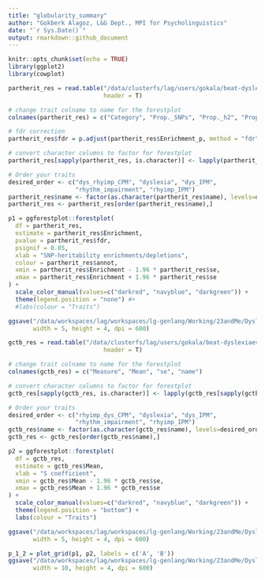```yaml
---
title: "globularity_summary"
author: "Gokberk Alagoz, L&G Dept., MPI for Psycholinguistics"
date: "`r Sys.Date()`"
output: rmarkdown::github_document
---
```


```r
knitr::opts_chunk$set(echo = TRUE)
library(ggplot2)
library(cowplot)
```

```r

partherit_res = read.table("/data/clusterfs/lag/users/gokala/beat-dyslexiaevol/results/partherit/all_results.tab",
                           header = T)

# change trait colname to name for the forestplot
colnames(partherit_res) = c("Category", "Prop._SNPs", "Prop._h2", "Prop._h2_std_error", "Enrichment", "se", "Enrichment_p", "Coefficient", "Coefficient_std_error", "Coefficient_z.score", "name", "annot")

# fdr correction
partherit_res$fdr = p.adjust(partherit_res$Enrichment_p, method = "fdr")

# convert character columns to factor for forestplot
partherit_res[sapply(partherit_res, is.character)] <- lapply(partherit_res[sapply(partherit_res, is.character)], as.factor)

# Order your traits
desired_order <- c("dys_rhyimp_CPM", "dyslexia", "dys_IPM",
                   "rhythm_impairment", "rhyimp_IPM")
partherit_res$name <- factor(as.character(partherit_res$name), levels=desired_order)
partherit_res <- partherit_res[order(partherit_res$name),]

p1 = ggforestplot::forestplot(
  df = partherit_res,
  estimate = partherit_res$Enrichment,
  pvalue = partherit_res$fdr,
  psignif = 0.05,
  xlab = "SNP-heritability enrichments/depletions",
  colour = partherit_res$annot,
  xmin = partherit_res$Enrichment - 1.96 * partherit_res$se,
  xmax = partherit_res$Enrichment + 1.96 * partherit_res$se
) +
  scale_color_manual(values=c("darkred", "navyblue", "darkgreen")) +
  theme(legend.position = "none") #+
  #labs(colour = "Traits")

ggsave("/data/workspaces/lag/workspaces/lg-genlang/Working/23andMe/Dyslexia2/Evolution/dys_rhy_pleiotropy/results/partherit/partherit_results.pdf", p1,
       width = 5, height = 4, dpi = 600)

```

```r

gctb_res = read.table("/data/clusterfs/lag/users/gokala/beat-dyslexiaevol/results/GCTB/all_results.tab",
                           header = T)

# change trait colname to name for the forestplot
colnames(gctb_res) = c("Measure", "Mean", "se", "name")

# convert character columns to factor for forestplot
gctb_res[sapply(gctb_res, is.character)] <- lapply(gctb_res[sapply(gctb_res, is.character)], as.factor)

# Order your traits
desired_order <- c("rhyimp_dys_CPM", "dyslexia", "dys_IPM",
                   "rhythm_impairment", "rhyimp_IPM")
gctb_res$name <- factor(as.character(gctb_res$name), levels=desired_order)
gctb_res <- gctb_res[order(gctb_res$name),]

p2 = ggforestplot::forestplot(
  df = gctb_res,
  estimate = gctb_res$Mean,
  xlab = "S coefficient",
  xmin = gctb_res$Mean - 1.96 * gctb_res$se,
  xmax = gctb_res$Mean + 1.96 * gctb_res$se
) +
  scale_color_manual(values=c("darkred", "navyblue", "darkgreen")) +
  theme(legend.position = "bottom") +
  labs(colour = "Traits")

ggsave("/data/workspaces/lag/workspaces/lg-genlang/Working/23andMe/Dyslexia2/Evolution/dys_rhy_pleiotropy/results/GCTB/gctb_results.pdf", p2,
       width = 5, height = 4, dpi = 600)

p_1_2 = plot_grid(p1, p2, labels = c('A', 'B'))
ggsave("/data/workspaces/lag/workspaces/lg-genlang/Working/23andMe/Dyslexia2/Evolution/dys_rhy_pleiotropy/results/partherit/partherit_and_gctb_results.pdf", p_1_2,
       width = 10, height = 4, dpi = 600)

```

